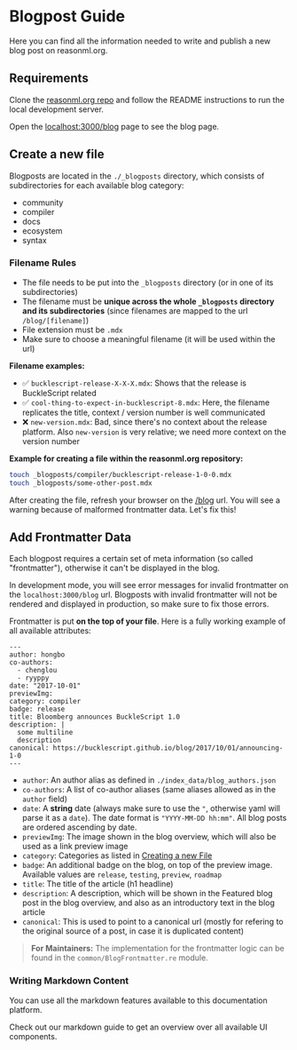 # Blogpost Guide

<Intro>
Here you can find all the information needed to write and publish a new blog post
on reasonml.org.
</Intro>

## Requirements

Clone the [reasonml.org repo](https://github.com/reason-association/reasonml.org) and follow the README instructions to run the local development server.

Open the [localhost:3000/blog](/blog) page to see the blog page.

## Create a new file

Blogposts are located in the `./_blogposts` directory, which consists of
subdirectories for each available blog category:

- community
- compiler
- docs
- ecosystem
- syntax

### Filename Rules

- The file needs to be put into the `_blogposts` directory (or in one of its
  subdirectories)
- The filename must be **unique across the whole `_blogposts` directory and
  its subdirectories** (since filenames are mapped to the url `/blog/[filename]`)
- File extension must be `.mdx`
- Make sure to choose a meaningful filename (it will be used within the url)

**Filename examples:**

- ✅ `bucklescript-release-X-X-X.mdx`: Shows that the release is
  BuckleScript related
- ✅ `cool-thing-to-expect-in-bucklescript-8.mdx`: Here, the filename replicates the
  title, context / version number is well communicated
- ❌ `new-version.mdx`: Bad, since there's no context about the release
  platform. Also `new-version` is very relative; we need more context on the
  version number

**Example for creating a file within the reasonml.org repository:**

```sh
touch _blogposts/compiler/bucklescript-release-1-0-0.mdx
touch _blogposts/some-other-post.mdx
```

After creating the file, refresh your browser on the [/blog](/blog) url.  You
will see a warning because of malformed frontmatter data. Let's fix this!

## Add Frontmatter Data

Each blogpost requires a certain set of meta information (so called
"frontmatter"), otherwise it can't be displayed in the blog.

In
development mode, you will see error messages for invalid frontmatter on the
`localhost:3000/blog` url. Blogposts with invalid frontmatter will not be
rendered and displayed in production, so make sure to fix those errors.

Frontmatter is put **on the top of your file**. Here is a fully working example
of all available attributes:

```
---
author: hongbo
co-authors:
  - chenglou
  - ryyppy
date: "2017-10-01" 
previewImg:
category: compiler
badge: release
title: Bloomberg announces BuckleScript 1.0
description: |
  some multiline
  description
canonical: https://bucklescript.github.io/blog/2017/10/01/announcing-1-0
---
```

- `author`: An author alias as defined in `./index_data/blog_authors.json`
- `co-authors`: A list of co-author aliases (same aliases allowed as in the `author` field)
- `date`: A **string** date (always make sure to use the `"`, otherwise yaml
  will parse it as a `date`). The date format is `"YYYY-MM-DD hh:mm"`. All blog
  posts are ordered ascending by date.
- `previewImg`: The image shown in the blog overview, which will also be used
  as a link preview image
- `category`: Categories as listed in [Creating a new
  File](#creating-a-new-file)
- `badge`: An additional badge on the blog, on top of the preview image.
  Available values are `release`, `testing`, `preview`, `roadmap`
- `title`: The title of the article (h1 headline)
- `description`: A description, which will be shown in the Featured blog post
  in the blog overview, and also as an introductory text in the blog article
- `canonical`: This is used to point to a canonical url (mostly for refering to
  the original source of a post, in case it is duplicated content)

> **For Maintainers:** The implementation for the frontmatter logic can be found in the
`common/BlogFrontmatter.re` module. 

### Writing Markdown Content

You can use all the markdown features available to this documentation platform.


<UrlBox text="Markdown Guide" href="/markdown-guide">

Check out our markdown guide to get an overview
over all available UI components.

</UrlBox>
